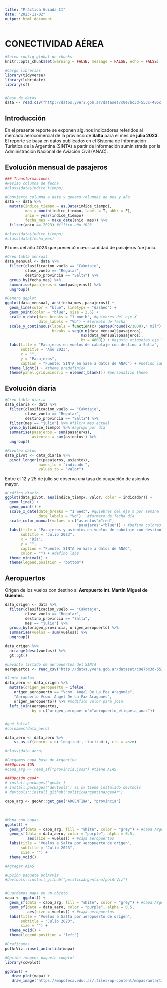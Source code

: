 ```yaml
---
title: "Práctica Guiada II"
date: "2023-11-02"
output: html_document
---
```


# CONECTIVIDAD AÉREA

```r

#Seteo config global de chunks
knitr::opts_chunk$set(warning = FALSE, message = FALSE, echo = FALSE)

#Cargo librerías
library(tidyverse)
library(lubridate)
library(sf)


#Base de datos
data <- read.csv("http://datos.yvera.gob.ar/dataset/c0e7bc3d-553c-405c-8b32-79282b28ffd5/resource/aab49234-28c9-48ab-a978-a83485139290/download/base_microdatos.csv")

```

## Introducción

En el presente reporte se exponen algunos indicadores referidos al mercado aerocomercial de la provincia de **Salta** para el mes de **julio 2023**. El reporte se basa en datos publicados en el Sistema de Información Turística de la Argentina (SINTA) a partir de información suministrada por la Administración Nacional de Aviación Civil (ANAC).


## Evolución mensual de pasajeros

```r

### Transformaciones
#Reviso columna de fecha
#class(data$indice_tiempo)

#Convierto columna a date y genero columnas de mes y año
data <- data %>% 
  mutate(indice_tiempo = as.Date(indice_tiempo),
         mes = month(indice_tiempo, label = T, abbr = F),
         anio = year(indice_tiempo),
         fecha_mes = make_date(anio, mes)) %>% 
  filter(anio == 2023) #filtro año 2023

#class(data$indice_tiempo)
#class(data$fecha_mes)
```

El mes del año 2023 que presentó mayor cantidad de pasajeros fue junio.

```r
#Creo tabla mensual
data_mensual <- data %>%
  filter(clasificacion_vuelo == "Cabotaje",
         clase_vuelo == "Regular",
         destino_provincia == "Salta") %>% 
  group_by(fecha_mes) %>% 
  summarise(pasajeros = sum(pasajeros)) %>% 
  ungroup()

#Genero ggplot
ggplot(data_mensual, aes(fecha_mes, pasajeros)) +
  geom_line(color = "blue", linetype = "dashed") +
  geom_point(color = "blue", size = 2.5) +
  scale_x_date(date_breaks = "1 month", #quiebres del eje X
               date_labels = "%b") + #formato de fecha
  scale_y_continuous(labels = function(x) paste0(round(x/1000)," mil"),
                     breaks = seq(min(data_mensual$pasajeros),
                                  max(data_mensual$pasajeros), 
                                  by = 4000)) + #ajusto etiquetas eje Y
  labs(title = "Pasajeros en vuelos de cabotaje con destino a Salta",
       subtitle = "Año 2023",
       x = "",
       y = "Pasajeros",
       caption = "Fuente: SINTA en base a datos de ANAC") + #defino labs
  theme_light() + #theme predefinido
  theme(panel.grid.minor.x = element_blank()) #personalizo theme
```

## Evolución diaria

```r
#Creo tabla diaria
data_diaria <- data %>%
  filter(clasificacion_vuelo == "Cabotaje",
         clase_vuelo == "Regular",
         destino_provincia == "Salta") %>% 
  filter(mes == "julio") %>% #filtro mes actual
  group_by(indice_tiempo) %>% #agrupo por día
  summarise(pasajeros = sum(pasajeros),
            asientos = sum(asientos)) %>% 
  ungroup()

#Pivoteo datos
data_pivot <- data_diaria %>% 
  pivot_longer(c(pasajeros, asientos), 
               names_to = "indicador",
               values_to = "valor")

```

Entre el 12 y 25 de julio se observa una tasa de ocupación de asientos mayor.

```r
#Gráfico diario
ggplot(data_pivot, aes(indice_tiempo, valor, color = indicador)) +
  geom_line() +
  geom_point() +
  scale_x_date(date_breaks = "1 week", #quiebres del eje X por semana
               date_labels = "%d") + #formato de fecha día
  scale_color_manual(values = c("asientos"="red",
                                "pasajeros"="blue")) + #Defino colores
  labs(title = "Pasajeros y asientos en vuelos de cabotaje con destino a Salta",
       subtitle = "Julio 2023",
       x = "Día",
       y = "",
       caption = "Fuente: SINTA en base a datos de ANAC",
       color = "") + #defino labs
  theme_minimal() +
  theme(legend.position = "bottom")
```

## Aeropuertos

Origen de los vuelos con destino al **Aeropuerto Int. Martín Miguel de Güemes**.

```r
data_origen <- data %>%
  filter(clasificacion_vuelo == "Cabotaje",
         clase_vuelo == "Regular",
         destino_provincia == "Salta",
         mes == "julio") %>% 
  group_by(origen_provincia, origen_aeropuerto) %>% 
  summarise(vuelos = sum(vuelos)) %>% 
  ungroup()

data_origen %>% 
  arrange(desc(vuelos)) %>% 
  gt::gt()
```

```r
#Levanto listado de aeropuertos del SINTA
aeropuertos <- read_csv("http://datos.yvera.gob.ar/dataset/c0e7bc3d-553c-405c-8b32-79282b28ffd5/resource/d406a6fa-c209-4b15-b648-6bcceb1d040c/download/aeropuertos.csv")

#Junto tablas
data_aero <- data_origen %>%
  mutate(origen_aeropuerto = ifelse(
    origen_aeropuerto == "Vcom. Angel De La Paz Aragonés",
    "Aeropuerto Vcom. Angel De La Paz Aragonés",
    origen_aeropuerto)) %>% #modifico valor para join
  left_join(aeropuertos, 
            by = c("origen_aeropuerto"="aeropuerto_etiqueta_anac"))


#qué falta?
#colnames(data_aero)
```


```r
data_aero <- data_aero %>% 
    st_as_sf(coords = c("longitud", "latitud"), crs = 4326)

#class(data_aero)

#Cargamos capa base de Argentina
###Opción IGN
#capa_arg <- read_sf("provincia.json") #tiene AIAS

###Opción geoAr 
# install.packages('geoAr')
# install.packages('devtools') si no tiene instalado devtools
# devtools::install_github("politicaargentina/geoAr")

capa_arg <- geoAr::get_geo("ARGENTINA", "provincia")
```

<br>

```r
#Mapa con capas
ggplot() +
  geom_sf(data = capa_arg, fill = "white", color = "grey") + #capa Argentina
  geom_sf(data = data_aero, color = "purple", alpha = 0.5,
          aes(size = vuelos)) + #capa aeropuertos
  labs(title = "Vuelos a Salta por aeropuerto de origen",
       subtitle = "Julio 2023",
       size = "") +
  theme_void()
```




```r
#Agregar AIAS 

#Opción paquete polArViz
#devtools::install_github("politicaArgentina/polArViz")


#Guardamos mapa en un objeto
mapa <- ggplot() +
  geom_sf(data = capa_arg, fill = "white", color = "grey") + #capa Argentina
  geom_sf(data = data_aero, color = "purple", alpha = 0.5,
          aes(size = vuelos)) + #capa aeropuertos
  labs(title = "Vuelos a Salta por aeropuerto de origen",
       subtitle = "Julio 2023",
       size = "") +
  theme_void() +
  theme(legend.position = "left")

#Graficamos
polArViz::inset_antartida(mapa)

#Opción imagen: paquete cowplot
library(cowplot)

ggdraw() +
   draw_plot(mapa) +
   draw_image("https://mapoteca.educ.ar/.files/wp-content/mapas/antartida-argentina/politico-mudo/download/antartida-argentina_politico-mudo.jpg?dl", x = 0.3, y = -0.3, scale = 0.3)

```

